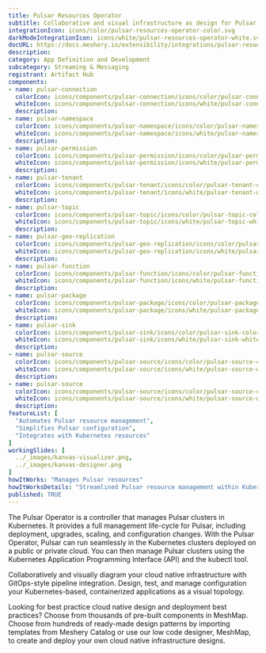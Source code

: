 ```yaml
---
title: Pulsar Resources Operator
subtitle: Collaborative and visual infrastructure as design for Pulsar Resources Operator
integrationIcon: icons/color/pulsar-resources-operator-color.svg
darkModeIntegrationIcon: icons/white/pulsar-resources-operator-white.svg
docURL: https://docs.meshery.io/extensibility/integrations/pulsar-resources-operator
description: 
category: App Definition and Development
subcategory: Streaming & Messaging
registrant: Artifact Hub
components: 
- name: pulsar-connection
  colorIcon: icons/components/pulsar-connection/icons/color/pulsar-connection-color.svg
  whiteIcon: icons/components/pulsar-connection/icons/white/pulsar-connection-white.svg
  description: 
- name: pulsar-namespace
  colorIcon: icons/components/pulsar-namespace/icons/color/pulsar-namespace-color.svg
  whiteIcon: icons/components/pulsar-namespace/icons/white/pulsar-namespace-white.svg
  description: 
- name: pulsar-permission
  colorIcon: icons/components/pulsar-permission/icons/color/pulsar-permission-color.svg
  whiteIcon: icons/components/pulsar-permission/icons/white/pulsar-permission-white.svg
  description: 
- name: pulsar-tenant
  colorIcon: icons/components/pulsar-tenant/icons/color/pulsar-tenant-color.svg
  whiteIcon: icons/components/pulsar-tenant/icons/white/pulsar-tenant-white.svg
  description: 
- name: pulsar-topic
  colorIcon: icons/components/pulsar-topic/icons/color/pulsar-topic-color.svg
  whiteIcon: icons/components/pulsar-topic/icons/white/pulsar-topic-white.svg
  description: 
- name: pulsar-geo-replication
  colorIcon: icons/components/pulsar-geo-replication/icons/color/pulsar-geo-replication-color.svg
  whiteIcon: icons/components/pulsar-geo-replication/icons/white/pulsar-geo-replication-white.svg
  description: 
- name: pulsar-function
  colorIcon: icons/components/pulsar-function/icons/color/pulsar-function-color.svg
  whiteIcon: icons/components/pulsar-function/icons/white/pulsar-function-white.svg
  description: 
- name: pulsar-package
  colorIcon: icons/components/pulsar-package/icons/color/pulsar-package-color.svg
  whiteIcon: icons/components/pulsar-package/icons/white/pulsar-package-white.svg
  description: 
- name: pulsar-sink
  colorIcon: icons/components/pulsar-sink/icons/color/pulsar-sink-color.svg
  whiteIcon: icons/components/pulsar-sink/icons/white/pulsar-sink-white.svg
  description: 
- name: pulsar-source
  colorIcon: icons/components/pulsar-source/icons/color/pulsar-source-color.svg
  whiteIcon: icons/components/pulsar-source/icons/white/pulsar-source-white.svg
  description: 
- name: pulsar-source
  colorIcon: icons/components/pulsar-source/icons/color/pulsar-source-color.svg
  whiteIcon: icons/components/pulsar-source/icons/white/pulsar-source-white.svg
  description: 
featureList: [
  "Automates Pulsar resource management",
  "Simplifies Pulsar configuration",
  "Integrates with Kubernetes resources"
]
workingSlides: [
  ../_images/kanvas-visualizer.png,
  ../_images/kanvas-designer.png
]
howItWorks: "Manages Pulsar resources"
howItWorksDetails: "Streamlined Pulsar resource management within Kubernetes"
published: TRUE
---
```

<p>
The Pulsar Operator is a controller that manages Pulsar clusters in Kubernetes. It provides a full management life-cycle for Pulsar, including deployment, upgrades, scaling, and configuration changes. With the Pulsar Operator, Pulsar can run seamlessly in the Kubernetes clusters deployed on a public or private cloud. You can then manage Pulsar clusters using the Kubernetes Application Programming Interface (API) and the kubectl tool.
</p>
<p>
    Collaboratively and visually diagram your cloud native infrastructure with GitOps-style pipeline integration. Design, test, and manage configuration your Kubernetes-based, containerized applications as a visual topology.
</p>
<p>
    Looking for best practice cloud native design and deployment best practices? Choose from thousands of pre-built components in MeshMap. Choose from hundreds of ready-made design patterns by importing templates from Meshery Catalog or use our low code designer, MeshMap, to create and deploy your own cloud native infrastructure designs.
</p>
